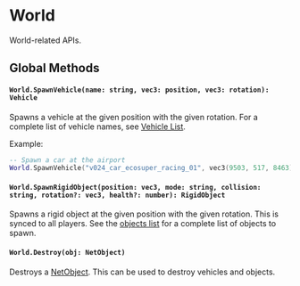 # World

World-related APIs.

## Global Methods

#### `World.SpawnVehicle(name: string, vec3: position, vec3: rotation): Vehicle`

Spawns a vehicle at the given position with the given rotation. For a complete list of vehicle names, see [Vehicle List](/reference/vehicle-list).

Example:
```lua
-- Spawn a car at the airport
World.SpawnVehicle("v024_car_ecosuper_racing_01", vec3(9503, 517, 8463), vec3(0, 0, 0))
```

#### `World.SpawnRigidObject(position: vec3, mode: string, collision: string, rotation?: vec3, health?: number): RigidObject`

Spawns a rigid object at the given position with the given rotation. This is synced to all players. See the [objects list](/reference/objects-list) for a complete list of objects to spawn.

#### `World.Destroy(obj: NetObject)`

Destroys a [NetObject](/shared-api/netobject). This can be used to destroy vehicles and objects.